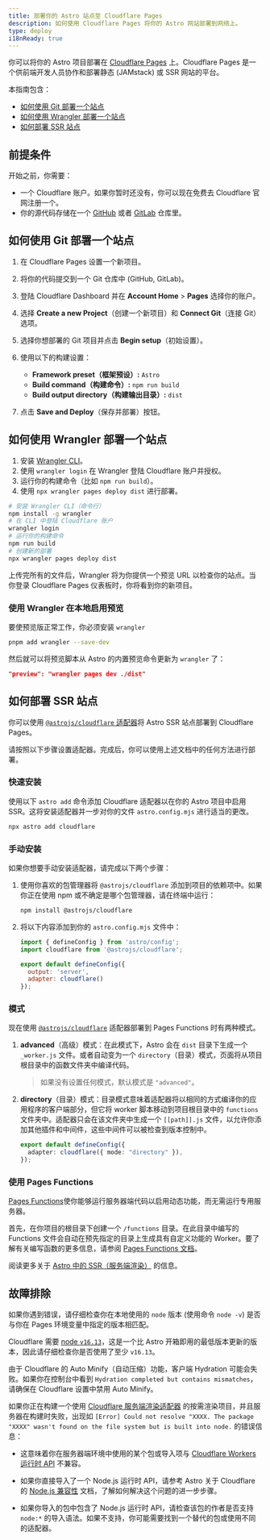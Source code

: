 ```yaml
---
title: 部署你的 Astro 站点至 Cloudflare Pages
description: 如何使用 Cloudflare Pages 将你的 Astro 网站部署到网络上。
type: deploy
i18nReady: true
---
```


你可以将你的 Astro 项目部署在 [Cloudflare Pages](https://pages.cloudflare.com/) 上。Cloudflare Pages 是一个供前端开发人员协作和部署静态 (JAMstack) 或 SSR 网站的平台。

本指南包含：

- [如何使用 Git 部署一个站点](#如何使用-git-部署一个站点)
- [如何使用 Wrangler 部署一个站点](#如何使用-wrangler-部署一个站点)
- [如何部署 SSR 站点](#如何部署-ssr-站点)

## 前提条件

开始之前，你需要：

- 一个 Cloudflare 账户。如果你暂时还没有，你可以现在免费去 Cloudflare 官网注册一个。
- 你的源代码存储在一个 [GitHub](https://github.com/) 或者 [GitLab](https://about.gitlab.com/) 仓库里。

## 如何使用 Git 部署一个站点

1. 在 Cloudflare Pages 设置一个新项目。
2. 将你的代码提交到一个 Git 仓库中 (GitHub, GitLab)。
3. 登陆 Cloudflare Dashboard 并在 **Account Home** > **Pages** 选择你的账户。
4. 选择 **Create a new Project**（创建一个新项目）和 **Connect Git**（连接 Git）选项。
5. 选择你想部署的 Git 项目并点击 **Begin setup**（初始设置）。
6. 使用以下的构建设置：

    - **Framework preset（框架预设）:** `Astro`
    - **Build command（构建命令）:** `npm run build`
    - **Build output directory（构建输出目录）:** `dist`

7. 点击 **Save and Deploy**（保存并部署）按钮。

## 如何使用 Wrangler 部署一个站点

1. 安装 [Wrangler CLI](https://developers.cloudflare.com/workers/wrangler/get-started/)。
2. 使用 `wrangler login` 在 Wrangler 登陆 Cloudflare 账户并授权。
3. 运行你的构建命令（比如 `npm run build`）。
4. 使用 `npx wrangler pages deploy dist` 进行部署。

```bash
# 安装 Wrangler CLI（命令行）
npm install -g wrangler
# 在 CLI 中登陆 Cloudflare 账户
wrangler login
# 运行你的构建命令
npm run build
# 创建新的部署
npx wrangler pages deploy dist
```

上传完所有的文件后，Wrangler 将为你提供一个预览 URL 以检查你的站点。当你登录 Cloudflare Pages 仪表板时，你将看到你的新项目。

### 使用 Wrangler 在本地启用预览

要使预览版正常工作，你必须安装 `wrangler`

```bash
pnpm add wrangler --save-dev
```

然后就可以将预览脚本从 Astro 的内置预览命令更新为 `wrangler` 了：

```json title="package.json"
"preview": "wrangler pages dev ./dist"
```

## 如何部署 SSR 站点

你可以使用 [`@astrojs/cloudflare` 适配器](/zh-cn/guides/integrations-guide/cloudflare/)将 Astro SSR 站点部署到 Cloudflare Pages。

请按照以下步骤设置适配器。完成后，你可以使用上述文档中的任何方法进行部署。

### 快速安装

使用以下 `astro add` 命令添加 Cloudflare 适配器以在你的 Astro 项目中启用 SSR。这将安装适配器并一步对你的文件 `astro.config.mjs` 进行适当的更改。

```bash
npx astro add cloudflare
```

### 手动安装

如果你想要手动安装适配器，请完成以下两个步骤：

1. 使用你喜欢的包管理器将 `@astrojs/cloudflare` 添加到项目的依赖项中。如果你正在使用 npm 或不确定是哪个包管理器，请在终端中运行：

    ```bash
    npm install @astrojs/cloudflare
    ```

2. 将以下内容添加到你的 `astro.config.mjs` 文件中：

    ```js title="astro.config.mjs" ins={2, 5-6}
    import { defineConfig } from 'astro/config';
    import cloudflare from '@astrojs/cloudflare';

    export default defineConfig({
      output: 'server',
      adapter: cloudflare()
    });
    ```

### 模式

现在使用 [`@astrojs/cloudflare`](https://github.com/withastro/astro/tree/main/packages/integrations/cloudflare#readme) 适配器部署到 Pages Functions 时有两种模式。

1. **advanced**（高级）模式：在此模式下，Astro 会在 `dist` 目录下生成一个 `_worker.js` 文件。或者自动变为一个 `directory`（目录）模式，页面将从项目根目录中的函数文件夹中编译代码。

    > 如果没有设置任何模式，默认模式是 `"advanced"`。

2. **directory**（目录）模式：目录模式意味着适配器将以相同的方式编译你的应用程序的客户端部分，但它将 worker 脚本移动到项目根目录中的 `functions` 文件夹中。适配器只会在该文件夹中生成一个 `[[path]].js` 文件，以允许你添加其他插件和中间件，这些中间件可以被检查到版本控制中。

    ```ts title="astro.config.mjs" "directory"
    export default defineConfig({
      adapter: cloudflare({ mode: "directory" }),
    });
    ```
### 使用 Pages Functions

[Pages Functions](https://developers.cloudflare.com/pages/platform/functions/)使你能够运行服务器端代码以启用动态功能，而无需运行专用服务器。

首先，在你项目的根目录下创建一个 `/functions` 目录。在此目录中编写的 Functions 文件会自动在预先指定的目录上生成具有自定义功能的 Worker。要了解有关编写函数的更多信息，请参阅 [Pages Functions 文档](https://developers.cloudflare.com/pages/platform/functions/)。

<ReadMore>阅读更多关于 [Astro 中的 SSR（服务端渲染）](/zh-cn/guides/server-side-rendering/) 的信息。</ReadMore>

## 故障排除

如果你遇到错误，请仔细检查你在本地使用的 `node` 版本 (使用命令 `node -v`) 是否与你在 Pages 环境变量中指定的版本相匹配。

Cloudflare 需要 [node `v16.13`](https://miniflare.dev/get-started/cli#installation)，这是一个比 Astro 开箱即用的最低版本更新的版本，因此请仔细检查你是否使用了至少 `v16.13`。

由于 Cloudflare 的 Auto Minify（自动压缩）功能，客户端 Hydration 可能会失败。如果你在控制台中看到 `Hydration completed but contains mismatches`，请确保在 Cloudflare 设置中禁用 Auto Minify。

如果你正在构建一个使用 [Cloudflare 服务端渲染适配器](/zh-cn/guides/integrations-guide/cloudflare/) 的按需渲染项目，并且服务器在构建时失败，出现如 `[Error] Could not resolve "XXXX. The package "XXXX" wasn't found on the file system but is built into node.` 的错误信息：

- 这意味着你在服务器端环境中使用的某个包或导入项与 [Cloudflare Workers 运行时 API](https://developers.cloudflare.com/workers/runtime-apis/nodejs/) 不兼容。

- 如果你直接导入了一个 Node.js 运行时 API，请参考 Astro 关于 Cloudflare 的 [Node.js 兼容性](/zh-cn/guides/integrations-guide/cloudflare/#nodejs-兼容性) 文档，了解如何解决这个问题的进一步步骤。

- 如果你导入的包中包含了 Node.js 运行时 API，请检查该包的作者是否支持 `node:*` 的导入语法。如果不支持，你可能需要找到一个替代的包或使用不同的适配器。

